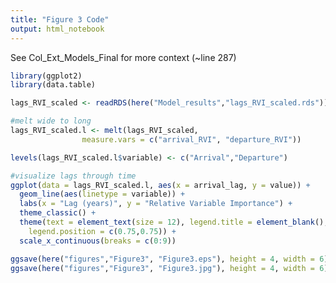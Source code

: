 ```yaml
---
title: "Figure 3 Code"
output: html_notebook
---
```


See Col_Ext_Models_Final for more context (~line 287)

```r
library(ggplot2)
library(data.table)

lags_RVI_scaled <- readRDS(here("Model_results","lags_RVI_scaled.rds"))
```


```r
#melt wide to long
lags_RVI_scaled.l <- melt(lags_RVI_scaled,
                measure.vars = c("arrival_RVI", "departure_RVI"))

levels(lags_RVI_scaled.l$variable) <- c("Arrival","Departure")

#visualize lags through time
ggplot(data = lags_RVI_scaled.l, aes(x = arrival_lag, y = value)) +
  geom_line(aes(linetype = variable)) +
  labs(x = "Lag (years)", y = "Relative Variable Importance") +
  theme_classic() +
  theme(text = element_text(size = 12), legend.title = element_blank(),
    legend.position = c(0.75,0.75)) +
  scale_x_continuous(breaks = c(0:9))

ggsave(here("figures","Figure3", "Figure3.eps"), height = 4, width = 6)
ggsave(here("figures","Figure3", "Figure3.jpg"), height = 4, width = 6)

```

